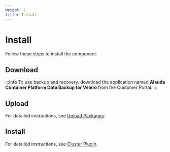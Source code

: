 ```yaml
---
weight: 2
title: Install
---
```

# Install

Follow these steps to install the component.

## Download

:::info
To use backup and recovery, download the application named **Alauda Container Platform Data Backup for Velero** from the <Term name="company" /> Customer Portal.
:::

## Upload

For detailed instructions, see [Upload Packages](/extend/upload_package.mdx).


## Install

For detailed instructions, see [Cluster Plugin](/extend/cluster_plugin.mdx).



